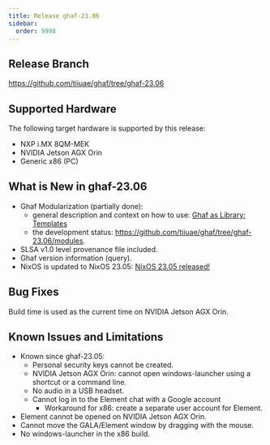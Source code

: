 ```yaml
---
title: Release ghaf-23.06
sidebar:
  order: 9998
---
```


## Release Branch

https://github.com/tiiuae/ghaf/tree/ghaf-23.06

## Supported Hardware

The following target hardware is supported by this release:

- NXP i.MX 8QM-MEK
- NVIDIA Jetson AGX Orin
- Generic x86 (PC)

## What is New in ghaf-23.06

- Ghaf Modularization (partially done):
  - general description and context on how to use: [Ghaf as Library: Templates](/ghaf/dev/library)
  - the development status: https://github.com/tiiuae/ghaf/tree/ghaf-23.06/modules.
- SLSA v1.0 level provenance file included.
- Ghaf version information (query).
- NixOS is updated to NixOS 23.05: [NixOS 23.05 released!](https://discourse.nixos.org/t/nixos-23-05-released/28649)

## Bug Fixes

Build time is used as the current time on NVIDIA Jetson AGX Orin.

## Known Issues and Limitations

- Known since ghaf-23.05:
  - Personal security keys cannot be created.
  - NVIDIA Jetson AGX Orin: сannot open windows-launcher using a shortcut or a command line.
  - No audio in a USB headset.
  - Cannot log in to the Element chat with a Google account
    - Workaround for x86: create a separate user account for Element.
- Element cannot be opened on NVIDIA Jetson AGX Orin.
- Cannot move the GALA/Element window by dragging with the mouse.
- No windows-launcher in the x86 build.
